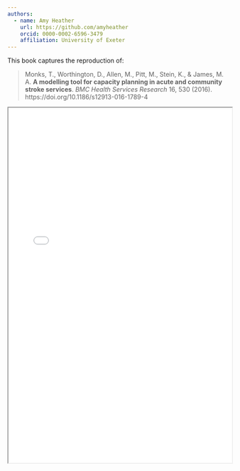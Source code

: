 ```yaml
---
authors:
  - name: Amy Heather
    url: https://github.com/amyheather
    orcid: 0000-0002-6596-3479
    affiliation: University of Exeter
---
```


This book captures the reproduction of:

> Monks, T., Worthington, D., Allen, M., Pitt, M., Stein, K., & James, M. A. **A modelling tool for capacity planning in acute and community stroke services**. *BMC Health Services Research* 16, 530 (2016). https://doi.org/10.1186/s12913-016-1789-4

<iframe width="100%" height="800" src="docs/monks_2016.pdf">